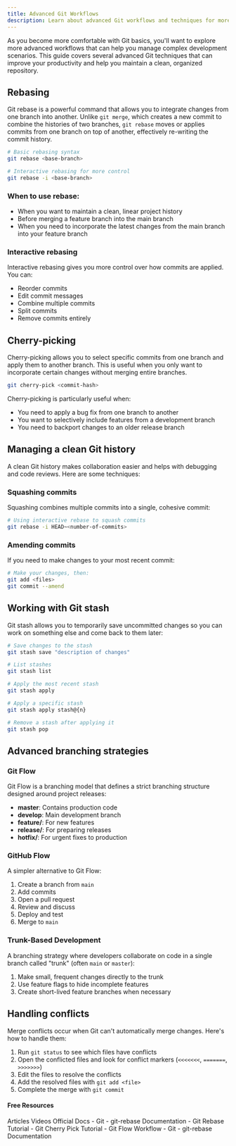 ```yaml
---
title: Advanced Git Workflows
description: Learn about advanced Git workflows and techniques for more complex development scenarios
---
```





As you become more comfortable with Git basics, you'll want to explore more advanced workflows that can help you manage complex development scenarios. This guide covers several advanced Git techniques that can improve your productivity and help you maintain a clean, organized repository.

## Rebasing

Git rebase is a powerful command that allows you to integrate changes from one branch into another. Unlike `git merge`, which creates a new commit to combine the histories of two branches, `git rebase` moves or applies commits from one branch on top of another, effectively re-writing the commit history.

```bash
# Basic rebasing syntax
git rebase <base-branch>

# Interactive rebasing for more control
git rebase -i <base-branch>
```

### When to use rebase:

- When you want to maintain a clean, linear project history
- Before merging a feature branch into the main branch
- When you need to incorporate the latest changes from the main branch into your feature branch

### Interactive rebasing

Interactive rebasing gives you more control over how commits are applied. You can:
- Reorder commits
- Edit commit messages
- Combine multiple commits
- Split commits
- Remove commits entirely

## Cherry-picking

Cherry-picking allows you to select specific commits from one branch and apply them to another branch. This is useful when you only want to incorporate certain changes without merging entire branches.

```bash
git cherry-pick <commit-hash>
```

Cherry-picking is particularly useful when:
- You need to apply a bug fix from one branch to another
- You want to selectively include features from a development branch
- You need to backport changes to an older release branch

## Managing a clean Git history

A clean Git history makes collaboration easier and helps with debugging and code reviews. Here are some techniques:

### Squashing commits

Squashing combines multiple commits into a single, cohesive commit:

```bash
# Using interactive rebase to squash commits
git rebase -i HEAD~<number-of-commits>
```

### Amending commits

If you need to make changes to your most recent commit:

```bash
# Make your changes, then:
git add <files>
git commit --amend
```

## Working with Git stash

Git stash allows you to temporarily save uncommitted changes so you can work on something else and come back to them later:

```bash
# Save changes to the stash
git stash save "description of changes"

# List stashes
git stash list

# Apply the most recent stash
git stash apply

# Apply a specific stash
git stash apply stash@{n}

# Remove a stash after applying it
git stash pop
```

## Advanced branching strategies

### Git Flow

Git Flow is a branching model that defines a strict branching structure designed around project releases:

- **master**: Contains production code
- **develop**: Main development branch
- **feature/**: For new features
- **release/**: For preparing releases
- **hotfix/**: For urgent fixes to production

### GitHub Flow

A simpler alternative to Git Flow:

1. Create a branch from `main`
2. Add commits
3. Open a pull request
4. Review and discuss
5. Deploy and test
6. Merge to `main`

### Trunk-Based Development

A branching strategy where developers collaborate on code in a single branch called "trunk" (often `main` or `master`):

1. Make small, frequent changes directly to the trunk
2. Use feature flags to hide incomplete features
3. Create short-lived feature branches when necessary

## Handling conflicts

Merge conflicts occur when Git can't automatically merge changes. Here's how to handle them:

1. Run `git status` to see which files have conflicts
2. Open the conflicted files and look for conflict markers (`<<<<<<<`, `=======`, `>>>>>>>`)
3. Edit the files to resolve the conflicts
4. Add the resolved files with `git add <file>`
5. Complete the merge with `git commit`

#### Free Resources

<Tabs defaultValue="article">
<TabsList>
<TabsTrigger value="article">Articles</TabsTrigger>
<TabsTrigger value="video">Videos</TabsTrigger>
<TabsTrigger value="official">Official Docs</TabsTrigger>
</TabsList>

<TabsContent value="article">
<Note type="note" title="article">
- <Link href="https://git-scm.com/docs/git-rebase">Git - git-rebase Documentation</Link>
- <Link href="https://www.atlassian.com/git/tutorials/rewriting-history/git-rebase">Git Rebase Tutorial</Link>
- <Link href="https://www.atlassian.com/git/tutorials/cherry-pick">Git Cherry Pick Tutorial</Link>
- <Link href="https://www.atlassian.com/git/tutorials/comparing-workflows/gitflow-workflow">Git Flow Workflow</Link>
</Note>
</TabsContent>
<TabsContent value="official">
<Note type="note" title="official" >
- <Link href="https://git-scm.com/docs/git-rebase">Git - git-rebase Documentation</Link>
</Note>
</TabsContent>
</Tabs>

<Outlet path="6-workflows/models" />
